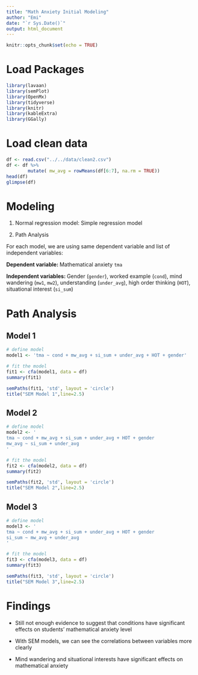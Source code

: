 ```yaml
---
title: "Math Anxiety Initial Modeling"
author: "Emi"
date: "`r Sys.Date()`"
output: html_document
---
```


```r
knitr::opts_chunk$set(echo = TRUE)
```

# Load Packages

```r
library(lavaan)
library(semPlot)
library(OpenMx)
library(tidyverse)
library(knitr)
library(kableExtra)
library(GGally)
```

# Load clean data

```r
df <- read.csv("../../data/clean2.csv")
df <- df %>% 
        mutate( mw_avg = rowMeans(df[6:7], na.rm = TRUE))
head(df)
glimpse(df)
```

# Modeling

1.    Normal regression model: Simple regression model

2.    Path Analysis

For each model, we are using same dependent variable and list of independent variables:

**Dependent variable: **Mathematical anxiety `tma`

**Independent variables: **Gender (`gender`), worked example (`cond`), mind wandering (`mw1`, `mw2`), understanding (`under_avg`), high order thinking (`HOT`), situational interest (`si_sum`)

# Path Analysis

## Model 1

```r
# define model
model1 <- 'tma ~ cond + mw_avg + si_sum + under_avg + HOT + gender'
```
```r
# fit the model
fit1 <- cfa(model1, data = df)
summary(fit1)
```

```r
semPaths(fit1, 'std', layout = 'circle')
title("SEM Model 1",line=2.5)
```

## Model 2

```r
# define model
model2 <- '
tma ~ cond + mw_avg + si_sum + under_avg + HOT + gender
mw_avg ~ si_sum + under_avg
'
```
```r
# fit the model
fit2 <- cfa(model2, data = df)
summary(fit2)
```

```r
semPaths(fit2, 'std', layout = 'circle')
title("SEM Model 2",line=2.5)
```

## Model 3

```r
# define model
model3 <- '
tma ~ cond + mw_avg + si_sum + under_avg + HOT + gender
si_sum ~ mw_avg + under_avg
'
```
```r
# fit the model
fit3 <- cfa(model3, data = df)
summary(fit3)
```

```r
semPaths(fit3, 'std', layout = 'circle')
title("SEM Model 3",line=2.5)
```

# Findings

*   Still not enough evidence to suggest that conditions have significant effects on students' mathematical anxiety level

*   With SEM models, we can see the correlations between variables more clearly

*   Mind wandering and situational interests have significant effects on mathematical anxiety

